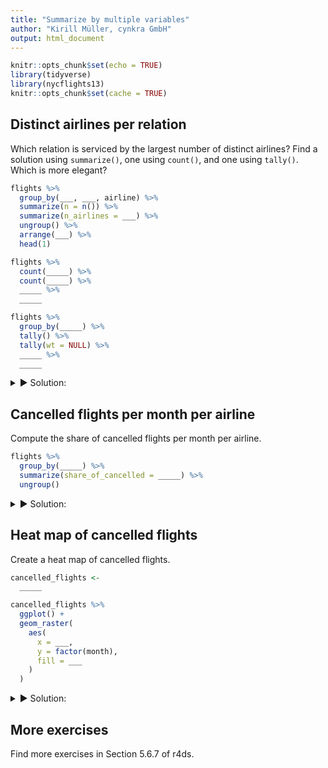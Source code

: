 ```yaml
---
title: "Summarize by multiple variables"
author: "Kirill Müller, cynkra GmbH"
output: html_document
---
```


```r
knitr::opts_chunk$set(echo = TRUE)
library(tidyverse)
library(nycflights13)
knitr::opts_chunk$set(cache = TRUE)
```

## Distinct airlines per relation

Which relation is serviced by the largest number of distinct airlines? Find a solution using `summarize()`, one using `count()`, and one using `tally()`. Which is more elegant?

```r
flights %>%
  group_by(___, ___, airline) %>%
  summarize(n = n()) %>%
  summarize(n_airlines = ___) %>%
  ungroup() %>%
  arrange(___) %>%
  head(1)

flights %>%
  count(_____) %>%
  count(_____) %>%
  _____ %>%
  _____

flights %>%
  group_by(_____) %>%
  tally() %>%
  tally(wt = NULL) %>%
  _____ %>%
  _____
```

<details>
<summary>&#x25BA; Solution:</summary>
```r
flights %>%
  group_by(origin, dest, carrier) %>%
  summarize(n_flights = n()) %>%
  summarize(n_distinct_carriers = n()) %>%
  ungroup() %>% 
  arrange(desc(n_distinct_carriers))
```

Much shorter:

```r
flights %>%
  count(origin, dest, carrier) %>%
  count(origin, dest) %>% 
  ungroup() %>% 
  arrange(desc(nn))
```

Alternatively:

```r
flights %>%
  group_by(origin, dest, carrier) %>%
  tally() %>%
  tally(wt = NULL) %>%
  ungroup() %>%
  arrange(desc(nn))
```
</details>

## Cancelled flights per month per airline

Compute the share of cancelled flights per month per airline.

```r
flights %>% 
  group_by(_____) %>% 
  summarize(share_of_cancelled = _____) %>%
  ungroup()
```

<details>
<summary>&#x25BA; Solution:</summary>
```r
cancelled_flights <-
  flights %>% 
  group_by(carrier, month) %>% 
  summarize(share_of_cancelled = mean(is.na(dep_time))) %>%
  ungroup()

cancelled_flights
```
</details>

## Heat map of cancelled flights

Create a heat map of cancelled flights.

```r
cancelled_flights <-
  _____

cancelled_flights %>% 
  ggplot() +
  geom_raster(
    aes(
      x = ___,
      y = factor(month),
      fill = ___
    )
  )
```

<details>
<summary>&#x25BA; Solution:</summary>
```r
cancelled_flights %>%
  ggplot() +
  geom_raster(aes(x = carrier, y = factor(month), fill = share_of_cancelled))
```
</details>

## More exercises

Find more exercises in Section 5.6.7 of r4ds.
